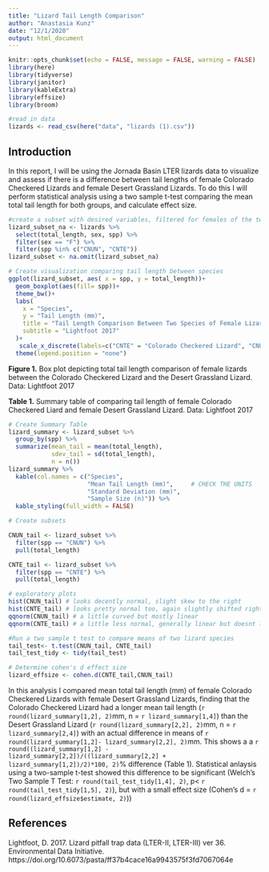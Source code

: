 ```yaml
---
title: "Lizard Tail Length Comparison"
author: "Anastasia Kunz"
date: "12/1/2020"
output: html_document
---
```


```r
knitr::opts_chunk$set(echo = FALSE, message = FALSE, warning = FALSE)
library(here)
library(tidyverse)
library(janitor)
library(kableExtra)
library(effsize)
library(broom)
```

```r
#read in data
lizards <- read_csv(here("data", "lizards (1).csv"))
```

## Introduction

In this report, I will be using the Jornada Basin LTER lizards data to visualize and assess if there is a difference between tail lengths of female Colorado Checkered Lizards and female Desert Grassland Lizards. To do this I will perform statistical analysis using a two sample t-test comparing the mean total tail length for both groups, and calculate effect size. 

```r
#create a subset with desired variables, filtered for females of the two species
lizard_subset_na <- lizards %>% 
  select(total_length, sex, spp) %>% 
  filter(sex == "F") %>% 
  filter(spp %in% c("CNUN", "CNTE"))
lizard_subset <- na.omit(lizard_subset_na)
```

```r
# Create visualization comparing tail length between species
ggplot(lizard_subset, aes( x = spp, y = total_length))+
  geom_boxplot(aes(fill= spp))+
  theme_bw()+
  labs(
    x = "Species",
    y = "Tail Length (mm)",
    title = "Tail Length Comparison Between Two Species of Female Lizards",
    subtitle = "Lightfoot 2017"
  )+
   scale_x_discrete(labels=c("CNTE" = "Colorado Checkered Lizard", "CNUN" = "Desert Grassland Lizard"))+
  theme(legend.position = "none")
```

**Figure 1.** Box plot depicting total tail length comparison of female lizards between the Colorado Checkered Lizard and the Desert Grassland Lizard. Data: Lightfoot 2017

**Table 1.** Summary table of comparing tail length of female Colorado Checkered Liard and female Desert Grassland Lizard. Data: Lightfoot 2017
```r
# Create Summary Table
lizard_summary <- lizard_subset %>% 
  group_by(spp) %>% 
  summarize(mean_tail = mean(total_length),
            sdev_tail = sd(total_length),
            n = n())
lizard_summary %>% 
  kable(col.names = c("Species",
                      "Mean Tail Length (mm)",     # CHECK THE UNITS
                      "Standard Deviation (mm)",
                      "Sample Size (n)")) %>% 
  kable_styling(full_width = FALSE)
```


```r
# Create subsets

CNUN_tail <- lizard_subset %>% 
  filter(spp == "CNUN") %>% 
  pull(total_length)

CNTE_tail <- lizard_subset %>% 
  filter(spp == "CNTE") %>% 
  pull(total_length)

# exploratory plots
hist(CNUN_tail) # looks decently normal, slight skew to the right
hist(CNTE_tail) # looks pretty normal too, again slightly shifted right
qqnorm(CNUN_tail) # a little curved but mostly linear
qqnorm(CNTE_tail) # a little less normal, generally linear but doesnt look great

```

```r
#Run a two sample t test to compare means of two lizard species
tail_test<- t.test(CNUN_tail, CNTE_tail)
tail_test_tidy <- tidy(tail_test)

```


```r
# Determine cohen's d effect size
lizard_effsize <- cohen.d(CNTE_tail,CNUN_tail)

```

In this analysis I compared mean total tail length (mm) of female Colorado Checkered Lizards with female Desert Grassland Lizards, finding that the Colorado Checkered Lizard had a longer mean tail length (`r round(lizard_summary[1,2], 2)`mm, n = `r lizard_summary[1,4]`) than the Desert Grassland Lizard (`r round(lizard_summary[2,2], 2)`mm, n = `r lizard_summary[2,4]`) with an actual difference in means of `r round(lizard_summary[1,2]- lizard_summary[2,2], 2)`mm. This shows a a `r round((lizard_summary[1,2] - lizard_summary[2,2])/((lizard_summary[2,2] + lizard_summary[1,2])/2)*100, 2)`% difference (Table 1). Statistical anlaysis using a two-sample t-test showed this difference to be significant (Welch's Two Sample T Test: `r round(tail_test_tidy[1,4], 2)`, p< `r round(tail_test_tidy[1,5], 2)`), but with a small effect size (Cohen's d = `r round(lizard_effsize$estimate, 2)`))


## References

Lightfoot, D. 2017. Lizard pitfall trap data (LTER-II, LTER-III) ver 36. Environmental Data Initiative. https://doi.org/10.6073/pasta/ff37b4cace16a9943575f3fd7067064e 



